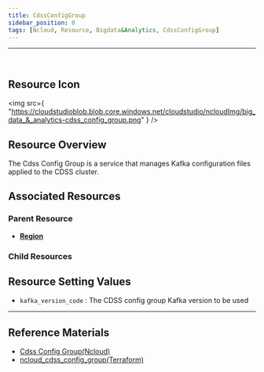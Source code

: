 ```yaml
---
title: CdssConfigGroup
sidebar_position: 0
tags: [Ncloud, Resource, Bigdata&Analytics, CdssConfigGroup]
---
```


<hr />
<br />

## Resource Icon

<img
    src={
        "https://cloudstudioblob.blob.core.windows.net/cloudstudio/ncloudImg/big_data_&_analytics-cdss_config_group.png"
    }
/>

## Resource Overview

The Cdss Config Group is a service that manages Kafka configuration files applied to the CDSS cluster.

## Associated Resources

### Parent Resource

-   [**Region**](https://docs.cstudio.app/en/docs/resource/ncloud/Base/Region)


### Child Resources



## Resource Setting Values

-   `kafka_version_code` : The CDSS config group Kafka version to be used

    

---

## Reference Materials

-   [Cdss Config Group(Ncloud)](https://guide.ncloud-docs.com/docs/cdss-configgroup)
-   [ncloud_cdss_config_group(Terraform)](https://registry.terraform.io/providers/NaverCloudPlatform/ncloud/latest/docs/resources/cdss_config_group)
